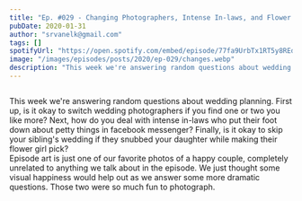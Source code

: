 ```yaml
---
title: "Ep. #029 - Changing Photographers, Intense In-laws, and Flower Girl Drama"
pubDate: 2020-01-31
author: "srvanelk@gmail.com"
tags: []
spotifyUrl: "https://open.spotify.com/embed/episode/77fa9UrbTx1RT5y8REd0q2?utm_source=generator&theme=0"
image: "/images/episodes/posts/2020/ep-029/changes.webp"
description: "This week we're answering random questions about wedding planning. First up, is it okay to switch wedding photographers if you find one or two you like more?"
---
```



<figure>
  <img src="/images/episodes/posts/2020/ep-029/changes.webp" alt="" />
</figure>

<SpotifyEmbed
  spotifyUrl={frontmatter.spotifyUrl}
  coverImage={frontmatter.image}
  coverAlt={frontmatter.title}
  title="Wedded"
  subtitle="Tap to load this episode"
/>
This week we're answering random questions about wedding planning. First up, is it okay to switch wedding photographers if you find one or two you like more? Next, how do you deal with intense in-laws who put their foot down about petty things in facebook messenger? Finally, is it okay to skip your sibling's wedding if they snubbed your daughter while making their flower girl pick?
<br />
Episode art is just one of our favorite photos of a happy couple, completely unrelated to anything we talk about in the episode. We just thought some visual happiness would help out as we answer some more dramatic questions. Those two were so much fun to photograph.